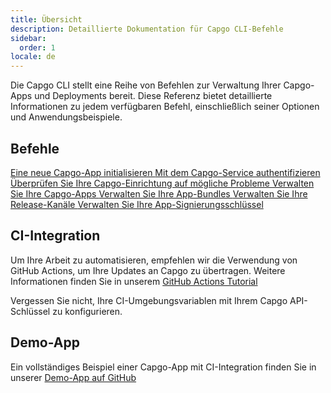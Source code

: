 ```yaml
---
title: Übersicht
description: Detaillierte Dokumentation für Capgo CLI-Befehle
sidebar:
  order: 1
locale: de
---
```



Die Capgo CLI stellt eine Reihe von Befehlen zur Verwaltung Ihrer Capgo-Apps und Deployments bereit. Diese Referenz bietet detaillierte Informationen zu jedem verfügbaren Befehl, einschließlich seiner Optionen und Anwendungsbeispiele.

## Befehle

<CardGrid stagger>
  <a href="./init/">
    <Card title="init" icon="rocket">
      Eine neue Capgo-App initialisieren
    </Card>
  </a>

  <a href="./login/">
    <Card title="login" icon="approve-check">
      Mit dem Capgo-Service authentifizieren
    </Card>
  </a>

  <a href="/docs/cli/reference/doctor/">
    <Card title="doctor" icon="approve-check-circle">
      Überprüfen Sie Ihre Capgo-Einrichtung auf mögliche Probleme
    </Card>
  </a>

  <a href="./app/">
    <Card title="app" icon="seti:default">
      Verwalten Sie Ihre Capgo-Apps
    </Card>
  </a>

  <a href="/docs/cli/reference/bundle/">
    <Card title="bundle" icon="seti:html">
      Verwalten Sie Ihre App-Bundles
    </Card>
  </a>

  <a href="/docs/cli/reference/channel/">
    <Card title="channel" icon="seti:git">
      Verwalten Sie Ihre Release-Kanäle
    </Card>
  </a>

  <a href="/docs/cli/reference/key/">
    <Card title="key" icon="seti:lock">
      Verwalten Sie Ihre App-Signierungsschlüssel
    </Card>
  </a>
</CardGrid>

## CI-Integration

Um Ihre Arbeit zu automatisieren, empfehlen wir die Verwendung von GitHub Actions, um Ihre Updates an Capgo zu übertragen. Weitere Informationen finden Sie in unserem [GitHub Actions Tutorial](https://capgo.app/blog/automatic-build-and-release-with-github-actions/)

Vergessen Sie nicht, Ihre CI-Umgebungsvariablen mit Ihrem Capgo API-Schlüssel zu konfigurieren.

## Demo-App

Ein vollständiges Beispiel einer Capgo-App mit CI-Integration finden Sie in unserer [Demo-App auf GitHub](https://github.com/Cap-go/demo-app/)
